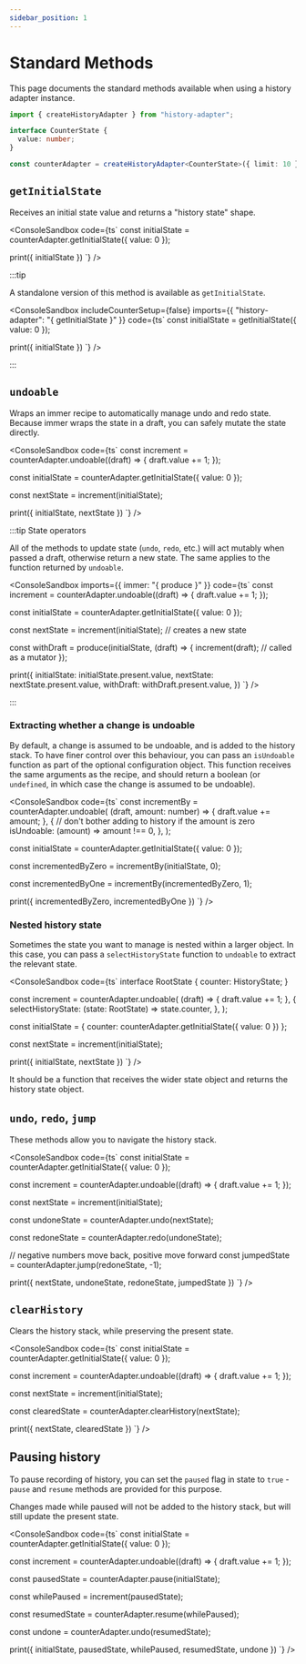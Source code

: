 ```yaml
---
sidebar_position: 1
---
```



# Standard Methods

This page documents the standard methods available when using a history adapter instance.

```ts title="Adapter setup"
import { createHistoryAdapter } from "history-adapter";

interface CounterState {
  value: number;
}

const counterAdapter = createHistoryAdapter<CounterState>({ limit: 10 });
```

## `getInitialState`

Receives an initial state value and returns a "history state" shape.

<ConsoleSandbox code={ts`
const initialState = counterAdapter.getInitialState({ value: 0 });

print({ initialState })
`} />

:::tip

A standalone version of this method is available as `getInitialState`.

<ConsoleSandbox includeCounterSetup={false} imports={{
  "history-adapter": "{ getInitialState }"
}} code={ts`
const initialState = getInitialState({ value: 0 });

print({ initialState })
`} />

:::

## `undoable`

Wraps an immer recipe to automatically manage undo and redo state. Because immer wraps the state in a draft, you can safely mutate the state directly.

<ConsoleSandbox code={ts`
const increment = counterAdapter.undoable((draft) => {
  draft.value += 1;
});

const initialState = counterAdapter.getInitialState({ value: 0 });

const nextState = increment(initialState);

print({ initialState, nextState })
`} />

:::tip State operators

All of the methods to update state (`undo`, `redo`, etc.) will act mutably when passed a draft, otherwise return a new state. The same applies to the function returned by `undoable`.

<ConsoleSandbox imports={{ immer: "{ produce }" }} code={ts`
const increment = counterAdapter.undoable((draft) => {
  draft.value += 1;
});

const initialState = counterAdapter.getInitialState({ value: 0 });

const nextState = increment(initialState); // creates a new state

const withDraft = produce(initialState, (draft) => {
  increment(draft); // called as a mutator
});

print({
  initialState: initialState.present.value,
  nextState: nextState.present.value,
  withDraft: withDraft.present.value,
})
`} />

:::

### Extracting whether a change is undoable

By default, a change is assumed to be undoable, and is added to the history stack. To have finer control over this behaviour, you can pass an `isUndoable` function as part of the optional configuration object. This function receives the same arguments as the recipe, and should return a boolean (or `undefined`, in which case the change is assumed to be undoable).

<ConsoleSandbox code={ts`
const incrementBy = counterAdapter.undoable(
  (draft, amount: number) => {
    draft.value += amount;
  },
  {
    // don't bother adding to history if the amount is zero
    isUndoable: (amount) => amount !== 0,
  },
);

const initialState = counterAdapter.getInitialState({ value: 0 });

const incrementedByZero = incrementBy(initialState, 0);

const incrementedByOne = incrementBy(incrementedByZero, 1);

print({ incrementedByZero, incrementedByOne })
`} />

### Nested history state

Sometimes the state you want to manage is nested within a larger object. In this case, you can pass a `selectHistoryState` function to `undoable` to extract the relevant state.

<ConsoleSandbox code={ts`
interface RootState {
  counter: HistoryState<CounterState>;
}

const increment = counterAdapter.undoable(
  (draft) => {
    draft.value += 1;
  },
  {
    selectHistoryState: (state: RootState) => state.counter,
  },
);

const initialState = { counter: counterAdapter.getInitialState({ value: 0 }) };

const nextState = increment(initialState);

print({ initialState, nextState })
`} />

It should be a function that receives the wider state object and returns the history state object.

## `undo`, `redo`, `jump`

These methods allow you to navigate the history stack.

<ConsoleSandbox code={ts`
const initialState = counterAdapter.getInitialState({ value: 0 });

const increment = counterAdapter.undoable((draft) => {
  draft.value += 1;
});

const nextState = increment(initialState);

const undoneState = counterAdapter.undo(nextState);

const redoneState = counterAdapter.redo(undoneState);

// negative numbers move back, positive move forward
const jumpedState = counterAdapter.jump(redoneState, -1);

print({ nextState, undoneState, redoneState, jumpedState })
`} />

## `clearHistory`

Clears the history stack, while preserving the present state.

<ConsoleSandbox code={ts`
const initialState = counterAdapter.getInitialState({ value: 0 });

const increment = counterAdapter.undoable((draft) => {
  draft.value += 1;
});

const nextState = increment(initialState);

const clearedState = counterAdapter.clearHistory(nextState);

print({ nextState, clearedState })
`} />

## Pausing history

To pause recording of history, you can set the `paused` flag in state to `true` - `pause` and `resume` methods are provided for this purpose.

Changes made while paused will not be added to the history stack, but will still update the present state.

<ConsoleSandbox code={ts`
const initialState = counterAdapter.getInitialState({ value: 0 });

const increment = counterAdapter.undoable((draft) => {
  draft.value += 1;
});

const pausedState = counterAdapter.pause(initialState);

const whilePaused = increment(pausedState);

const resumedState = counterAdapter.resume(whilePaused);

const undone = counterAdapter.undo(resumedState);

print({ initialState, pausedState, whilePaused, resumedState, undone })
`} />
